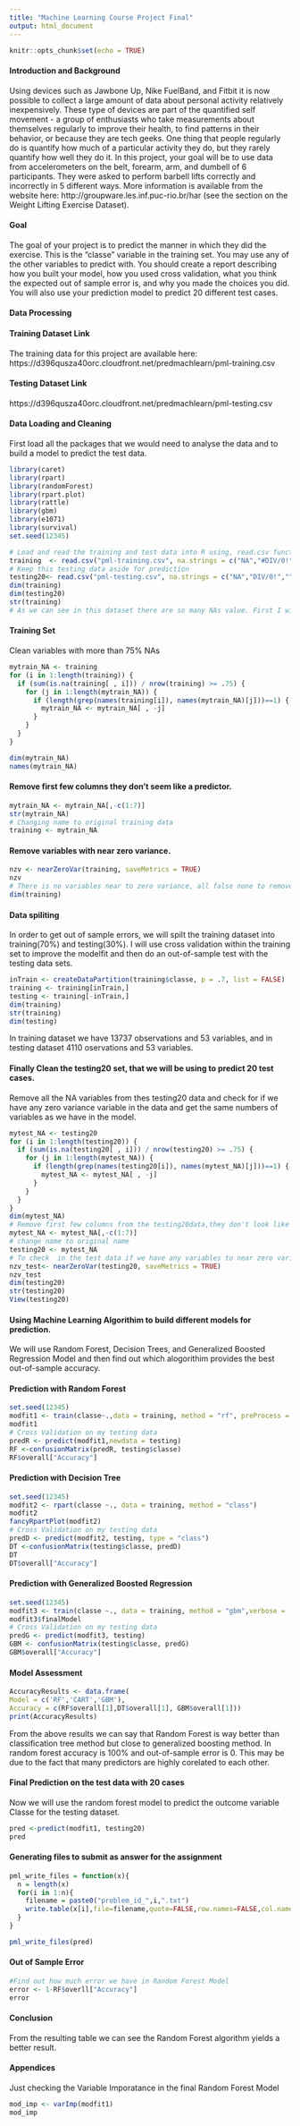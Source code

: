---
title: "Machine Learning Course Project Final"
output: html_document
---

```{r setup, include=FALSE}
knitr::opts_chunk$set(echo = TRUE)
```

#### Introduction and Background

Using devices such as Jawbone Up, Nike FuelBand, and Fitbit it is now possible to collect a large amount of data about personal activity relatively inexpensively. These type of devices are part of the quantified self movement - a group of enthusiasts who take measurements about themselves regularly to improve their health, to find patterns in their behavior, or because they are tech geeks. One thing that people regularly do is quantify how much of a particular activity they do, but they rarely quantify how well they do it. In this project, your goal will be to use data from accelerometers on the belt, forearm, arm, and dumbell of 6 participants. They were asked to perform barbell lifts correctly and incorrectly in 5 different ways. More information is available from the website here: http://groupware.les.inf.puc-rio.br/har (see the section on the Weight Lifting Exercise Dataset).

#### Goal

The goal of your project is to predict the manner in which they did the exercise. This is the "classe" variable in the training set. You may use any of the other variables to predict with. You should create a report describing how you built your model, how you used cross validation, what you think the expected out of sample error is, and why you made the choices you did. You will also use your prediction model to predict 20 different test cases.

#### Data Processing

#### Training Dataset Link

The training data for this project are available here:
https://d396qusza40orc.cloudfront.net/predmachlearn/pml-training.csv

#### Testing Dataset Link

https://d396qusza40orc.cloudfront.net/predmachlearn/pml-testing.csv

#### Data Loading and Cleaning
First load all the packages that we would need to analyse the data and to build a model to predict the test data.

```{r, echo = TRUE}
library(caret)
library(rpart)
library(randomForest)
library(rpart.plot)
library(rattle)
library(gbm)
library(e1071)
library(survival)
set.seed(12345)

# Load and read the training and test data into R using, read.csv function
training  <- read.csv("pml-training.csv", na.strings = c("NA","#DIV/0!",""))
# Keep this testing data aside for prediction
testing20<- read.csv("pml-testing.csv", na.strings = c("NA","DIV/0!",""))
dim(training)
dim(testing20)
str(training)
# As we can see in this dataset there are so many NAs value. First I will remove all the NAs from the data and willcheck for near zero variance column.
```

#### Training Set
Clean variables with more than 75% NAs

```{r, echo = TRUE}
mytrain_NA <- training
for (i in 1:length(training)) {
  if (sum(is.na(training[ , i])) / nrow(training) >= .75) {
    for (j in 1:length(mytrain_NA)) {
      if (length(grep(names(training[i]), names(mytrain_NA)[j]))==1) {
        mytrain_NA <- mytrain_NA[ , -j]
      }
    }
  }
}

dim(mytrain_NA)
names(mytrain_NA)
```

#### Remove first few columns they don't seem like a predictor.

```{r, echo = TRUE}
mytrain_NA <- mytrain_NA[,-c(1:7)]
str(mytrain_NA)
# Changing name to original training data
training <- mytrain_NA
```

#### Remove variables with near zero variance.

```{r,echo = TRUE}
nzv <- nearZeroVar(training, saveMetrics = TRUE)
nzv
# There is no variables near to zero variance, all false none to remove.
dim(training)

```

#### Data spiliting
 
In order to get out of sample errors, we will spilt the training dataset into training(70%) and testing(30%). I will use cross validation within the training set to improve the modelfit and then do an out-of-sample test with the testing data sets. 

```{r, echo = TRUE}
inTrain <- createDataPartition(training$classe, p = .7, list = FALSE)
training <- training[inTrain,]
testing <- training[-inTrain,]
dim(training)
str(training)
dim(testing)
```

In training dataset we have 13737 observations and 53 variables, and in testing dataset 4110 oservations and 53 variables.

#### Finally Clean the testing20 set, that we will be using  to predict 20 test cases.

 Remove all the NA variables from thes testing20 data and check for if we have any zero variance variable in the data and  get the same numbers of variables as we have in the model.

```{r, echo = TRUE}
mytest_NA <- testing20
for (i in 1:length(testing20)) {
  if (sum(is.na(testing20[ , i])) / nrow(testing20) >= .75) {
    for (j in 1:length(mytest_NA)) {
      if (length(grep(names(testing20[i]), names(mytest_NA)[j]))==1) {
        mytest_NA <- mytest_NA[ , -j]
      }
    }
  }
}
dim(mytest_NA)
# Remove first few columns from the testing20data,they don't look like a predictor.
mytest_NA <- mytest_NA[,-c(1:7)]
# change name to original name
testing20 <- mytest_NA
# To check  in the test data if we have any variables to near zero variance. All are False, so no Variables to remove
nzv_test<- nearZeroVar(testing20, saveMetrics = TRUE)
nzv_test
dim(testing20)
str(testing20)
View(testing20)
```

#### Using Machine Learning Algorithim to build  different models for prediction.

We will use Random Forest, Decision Trees, and Generalized Boosted Regression Model and then find out which alogorithim provides the best out-of-sample accuracy.

#### Prediction with Random Forest

```{r}
set.seed(12345)
modfit1 <- train(classe~.,data = training, method = "rf", preProcess = c("center", "scale"), trControl=trainControl(method = "cv", number = 4))
modfit1
# Cross Validation on my testing data
predR <- predict(modfit1,newdata = testing)
RF <-confusionMatrix(predR, testing$classe)
RF$overall["Accuracy"]
```

#### Prediction with Decision Tree 

```{r, echo = TRUE}
set.seed(12345)
modfit2 <- rpart(classe ~., data = training, method = "class")
modfit2
fancyRpartPlot(modfit2)
# Cross Validation on my testing data
predD <- predict(modfit2, testing, type = "class")
DT <-confusionMatrix(testing$classe, predD)
DT
DT$overall["Accuracy"]
```

#### Prediction with Generalized Boosted Regression

```{r, echo = TRUE}
set.seed(12345)
modfit3 <- train(classe ~., data = training, method = "gbm",verbose =  FALSE,trControl=trainControl(method = "cv", number = 4))
modfit3$finalModel
# Cross Validation on my testing data
predG <- predict(modfit3, testing)
GBM <- confusionMatrix(testing$classe, predG)
GBM$overall["Accuracy"]
```

#### Model Assessment

```{r, echo = TRUE}
AccuracyResults <- data.frame(
Model = c('RF','CART','GBM'),
Accuracy = c(RF$overall[1],DT$overall[1], GBM$overall[1]))
print(AccuracyResults)
```

From the above results we can say that Random Forest is way better than classification tree method but close to generalized boosting method. In random forest accuracy is 100% and out-of-sample error is 0. This may be due to the fact that many predictors are highly corelated to each other.

#### Final Prediction on the test data with 20 cases

Now we will use the random forest model to predict the outcome variable Classe for the testing dataset.

```{r, echo = TRUE}
pred <-predict(modfit1, testing20)
pred

```

#### Generating files to submit as answer for the assignment

```{r,echo=TRUE}
pml_write_files = function(x){
  n = length(x)
  for(i in 1:n){
    filename = paste0("problem_id_",i,".txt")
    write.table(x[i],file=filename,quote=FALSE,row.names=FALSE,col.names=FALSE)
  }
}

pml_write_files(pred)
```

#### Out of Sample Error

```{r, echo = TRUE}
#Find out how much error we have in Random Forest Model
error <- 1-RF$overll["Accuracy"]
error
```

#### Conclusion

From the resulting table we can see the Random Forest algorithm yields a better result.

#### Appendices

Just checking the Variable Imporatance in the final Random Forest Model

```{r, echo = TRUE}
mod_imp <- varImp(modfit1)
mod_imp
```